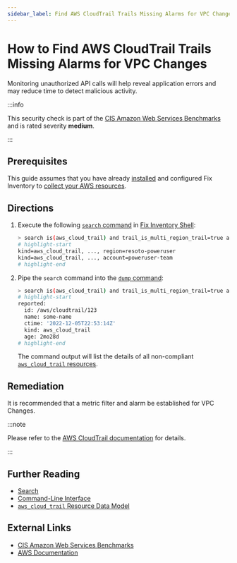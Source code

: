 ```yaml
---
sidebar_label: Find AWS CloudTrail Trails Missing Alarms for VPC Changes
---
```


# How to Find AWS CloudTrail Trails Missing Alarms for VPC Changes

Monitoring unauthorized API calls will help reveal application errors and may reduce time to detect malicious activity.

:::info

This security check is part of the [CIS Amazon Web Services Benchmarks](https://cisecurity.org/benchmark/amazon_web_services) and is rated severity **medium**.

:::

## Prerequisites

This guide assumes that you have already [installed](../../../getting-started/install/index.mdx) and configured Fix Inventory to [collect your AWS resources](../../../how-to-guides/data-sources/collect-aws-resource-data.mdx).

## Directions

1. Execute the following [`search` command](../../../reference/cli/search.mdx) in [Fix Inventory Shell](../../../reference/components/shell.mdx):

   ```bash
   > search is(aws_cloud_trail) and trail_is_multi_region_trail=true and trail_status.is_logging=true with(empty, --> is(aws_cloudwatch_log_group) with(any, --> is(aws_cloudwatch_metric_filter) and filter_pattern~"\s*\$\.eventName\s*=\s*CreateVpc.+\$\.eventName\s*=\s*DeleteVpc.+\$\.eventName\s*=\s*ModifyVpcAttribute.+\$\.eventName\s*=\s*AcceptVpcPeeringConnection.+\$\.eventName\s*=\s*CreateVpcPeeringConnection.+\$\.eventName\s*=\s*DeleteVpcPeeringConnection.+\$\.eventName\s*=\s*RejectVpcPeeringConnection.+\$\.eventName\s*=\s*AttachClassicLinkVpc.+\$\.eventName\s*=\s*DetachClassicLinkVpc.+\$\.eventName\s*=\s*DisableVpcClassicLink.+\$\.eventName\s*=\s*EnableVpcClassicLink"))
   # highlight-start
   ​kind=aws_cloud_trail, ..., region=resoto-poweruser
   ​kind=aws_cloud_trail, ..., account=poweruser-team
   # highlight-end
   ```

2. Pipe the `search` command into the [`dump` command](../../../reference/cli/dump.mdx):

   ```bash
   > search is(aws_cloud_trail) and trail_is_multi_region_trail=true and trail_status.is_logging=true with(empty, --> is(aws_cloudwatch_log_group) with(any, --> is(aws_cloudwatch_metric_filter) and filter_pattern~"\s*\$\.eventName\s*=\s*CreateVpc.+\$\.eventName\s*=\s*DeleteVpc.+\$\.eventName\s*=\s*ModifyVpcAttribute.+\$\.eventName\s*=\s*AcceptVpcPeeringConnection.+\$\.eventName\s*=\s*CreateVpcPeeringConnection.+\$\.eventName\s*=\s*DeleteVpcPeeringConnection.+\$\.eventName\s*=\s*RejectVpcPeeringConnection.+\$\.eventName\s*=\s*AttachClassicLinkVpc.+\$\.eventName\s*=\s*DetachClassicLinkVpc.+\$\.eventName\s*=\s*DisableVpcClassicLink.+\$\.eventName\s*=\s*EnableVpcClassicLink")) | dump
   # highlight-start
   ​reported:
   ​  id: /aws/cloudtrail/123
   ​  name: some-name
   ​  ctime: '2022-12-05T22:53:14Z'
   ​  kind: aws_cloud_trail
   ​  age: 2mo28d
   # highlight-end
   ```

   The command output will list the details of all non-compliant [`aws_cloud_trail` resources](../../../reference/unified-data-model/aws.mdx#aws_cloud_trail).

## Remediation

It is recommended that a metric filter and alarm be established for VPC Changes.

:::note

Please refer to the [AWS CloudTrail documentation](https://docs.aws.amazon.com/awscloudtrail/latest/userguide/cloudwatch-alarms-for-cloudtrail.html) for details.

:::

## Further Reading

- [Search](../../../reference/search/index.mdx)
- [Command-Line Interface](../../../reference/cli/index.mdx)
- [`aws_cloud_trail` Resource Data Model](../../../reference/unified-data-model/aws.mdx#aws_cloud_trail)

## External Links

- [CIS Amazon Web Services Benchmarks](https://cisecurity.org/benchmark/amazon_web_services)
- [AWS Documentation](https://docs.aws.amazon.com/awscloudtrail/latest/userguide/cloudwatch-alarms-for-cloudtrail.html)
